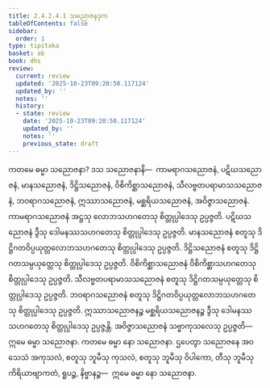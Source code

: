 ```yaml
---
title: 2.4.2.4.1 သညောဇနဒုက
tableOfContents: false
sidebar:
  order: 1
type: tipitaka
basket: ab
book: dhs
review:
  current: review
  updated: '2025-10-23T09:20:50.117124'
  updated_by: ''
  notes: ''
  history:
  - state: review
    date: '2025-10-23T09:20:50.117124'
    updated_by: ''
    notes: ''
    previous_state: draft
---
```



<ReviewStatus review={frontmatter.review} showDetails={true} />

<HypothesisAnnotation frontmatter={frontmatter} />

<DynamicBreadcrumb />

<Division number="1477" book="dhs" e="ch" v="29" p="280">

<Paragraph number="2188" book="dhs">
ကတမေ ဓမ္မာ သညောဇနာ? ဒသ သညောဇနာနိ—  ကာမရာဂသညောဇနံ, ပဋိဃသညောဇနံ, မာနသညောဇနံ, ဒိဋ္ဌိသညောဇနံ, ဝိစိကိစ္ဆာသညောဇနံ, သီလဗ္ဗတပရာမာသသညောဇနံ, ဘဝရာဂသညောဇနံ, ဣဿာသညောဇနံ, မစ္ဆရိယသညောဇနံ, အဝိဇ္ဇာသညောဇနံ. ကာမရာဂသညောဇနံ အဋ္ဌသု လောဘသဟဂတေသု စိတ္တုပ္ပါဒေသု ဥပ္ပဇ္ဇတိ. ပဋိဃသညောဇနံ ဒွီသု ဒေါမနဿသဟဂတေသု စိတ္တုပ္ပါဒေသု ဥပ္ပဇ္ဇတိ. မာနသညောဇနံ စတူသု ဒိဋ္ဌိဂတဝိပ္ပယုတ္တလောဘသဟဂတေသု စိတ္တုပ္ပါဒေသု ဥပ္ပဇ္ဇတိ. ဒိဋ္ဌိသညောဇနံ စတူသု ဒိဋ္ဌိဂတသမ္ပယုတ္တေသု စိတ္တုပ္ပါဒေသု ဥပ္ပဇ္ဇတိ. ဝိစိကိစ္ဆာသညောဇနံ ဝိစိကိစ္ဆာသဟဂတေသု စိတ္တုပ္ပါဒေသု ဥပ္ပဇ္ဇတိ. သီလဗ္ဗတပရာမာသသညောဇနံ စတူသု ဒိဋ္ဌိဂတသမ္ပယုတ္တေသု စိတ္တုပ္ပါဒေသု ဥပ္ပဇ္ဇတိ. ဘဝရာဂသညောဇနံ စတူသု ဒိဋ္ဌိဂတဝိပ္ပယုတ္တလောဘသဟဂတေသု စိတ္တုပ္ပါဒေသု ဥပ္ပဇ္ဇတိ. ဣဿာသညောဇနဉ္စ မစ္ဆရိယသညောဇနဉ္စ ဒွီသု ဒေါမနဿသဟဂတေသု စိတ္တုပ္ပါဒေသု ဥပ္ပဇ္ဇန္တိ. အဝိဇ္ဇာသညောဇနံ သဗ္ဗာကုသလေသု ဥပ္ပဇ္ဇတိ—  ဣမေ ဓမ္မာ သညောဇနာ.
</Paragraph>

</Division>
<Division number="1478" book="dhs" e="ch" v="29" p="280">

<Paragraph number="2189" book="dhs">
ကတမေ ဓမ္မာ နော သညောဇနာ. ဌပေတွာ သညောဇနေ အဝသေသံ အကုသလံ, စတူသု ဘူမီသု ကုသလံ, စတူသု ဘူမီသု ဝိပါကော, တီသု ဘူမီသု ကိရိယာဗျာကတံ, ရူပဉ္စ, နိဗ္ဗာနဉ္စ—  ဣမေ ဓမ္မာ နော သညောဇနာ.
</Paragraph>
</Division>